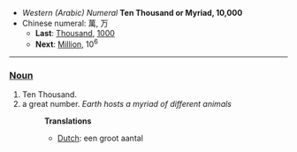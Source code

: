 *''Western (Arabic) Numeral'' '''Ten Thousand or Myriad, 10,000'''
*Chinese numeral: 萬, 万
**'''Last''': [[Thousand]], [[1000]]
**'''Next''': [[Million]], 10<sup>6</sup>

----


===[[Noun]]===
#Ten Thousand.
#a great number. ''Earth hosts a myriad of different animals''
#:'''Translations'''
#:*[[Dutch]]: een groot aantal